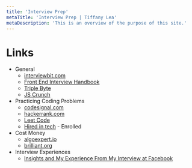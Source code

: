 ```yaml
---
title: 'Interview Prep'
metaTitle: 'Interview Prep | Tiffany Lea'
metaDescription: 'This is an overview of the purpose of this site.'
---
```


# Links

- General
  - [interviewbit.com](https://www.interviewbit.com/practice/)
  - [Front End Interview Handbook](https://yangshun.github.io/front-end-interview-handbook/en/html-questions)
  - [Triple Byte](https://triplebyte.com/)
  - [JS Crunch](https://jscrunch.com/)
- Practicing Coding Problems
  - [codesignal.com](https://app.codesignal.com/)
  - [hackerrank.com](https://www.hackerrank.com/interview/interview-preparation-kit)
  - [Leet Code](https://leetcode.com/)
  - [Hired in tech](https://www.hiredintech.com) - Enrolled
- Cost Money
  - [algoexpert.io](https://www.algoexpert.io/)
  - [brilliant.org](https://brilliant.org/premium/)
- Interview Experiences
  - [Insights and My Experience From My Interview at Facebook](https://medium.com/better-programming/facebook-interview-experience-and-insights-51e383f3c70d)
